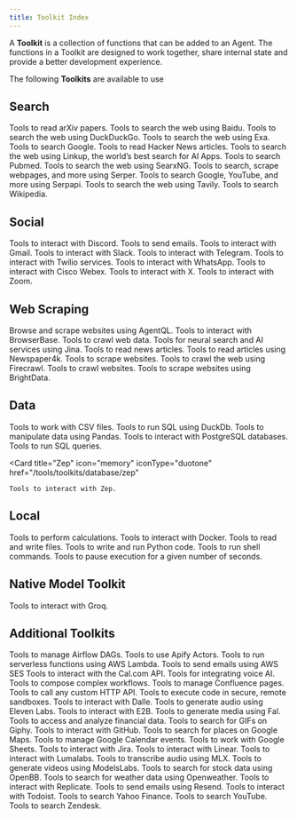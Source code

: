 ```yaml
---
title: Toolkit Index
---
```


A **Toolkit** is a collection of functions that can be added to an Agent. The functions in a Toolkit are designed to work together, share internal state and provide a better development experience.

The following **Toolkits** are available to use

## Search

<CardGroup cols={3}>
  <Card
    title="Arxiv"
    icon="book"
    iconType="duotone"
    href="/tools/toolkits/search/arxiv"
  >
    Tools to read arXiv papers.
  </Card>
  <Card
    title="BaiduSearch"
    icon="magnifying-glass"
    iconType="duotone"
    href="/tools/toolkits/search/baidusearch"
  >
    Tools to search the web using Baidu.
  </Card>
  <Card
    title="DuckDuckGo"
    icon="duck"
    iconType="duotone"
    href="/tools/toolkits/search/duckduckgo"
  >
    Tools to search the web using DuckDuckGo.
  </Card>
  <Card
    title="Exa"
    icon="magnifying-glass"
    iconType="duotone"
    href="/tools/toolkits/search/exa"
  >
    Tools to search the web using Exa.
  </Card>
  <Card
    title="Google Search"
    icon="google"
    iconType="duotone"
    href="/tools/toolkits/search/googlesearch"
  >
    Tools to search Google.
  </Card>
  <Card
    title="HackerNews"
    icon="newspaper"
    iconType="duotone"
    href="/tools/toolkits/search/hackernews"
  >
    Tools to read Hacker News articles.
  </Card>
    <Card
    title="Linkup"
    icon="magnifying-glass"
    iconType="duotone"
    href="/tools/toolkits/search/linkup"
  >
    Tools to search the web using Linkup, the world’s best search for AI Apps.
  </Card>
  <Card
    title="Pubmed"
    icon="file-medical"
    iconType="duotone"
    href="/tools/toolkits/search/pubmed"
  >
    Tools to search Pubmed.
  </Card>
  <Card
    title="SearxNG"
    icon="magnifying-glass"
    iconType="duotone"
    href="/tools/toolkits/search/searxng"
  >
    Tools to search the web using SearxNG.
  </Card>
  <Card
    title="Serper"
    icon="magnifying-glass"
    iconType="duotone"
    href="/tools/toolkits/search/serper"
  >
    Tools to search, scrape webpages, and more using Serper.
  </Card>
  <Card
    title="Serpapi"
    icon="magnifying-glass"
    iconType="duotone"
    href="/tools/toolkits/search/serpapi"
  >
    Tools to search Google, YouTube, and more using Serpapi.
  </Card>
  <Card
    title="Tavily"
    icon="magnifying-glass"
    iconType="duotone"
    href="/tools/toolkits/search/tavily"
  >
    Tools to search the web using Tavily.
  </Card>
  <Card
    title="Wikipedia"
    icon="book"
    iconType="duotone"
    href="/tools/toolkits/search/wikipedia"
  >
    Tools to search Wikipedia.
  </Card>
</CardGroup>

## Social

<CardGroup cols={3}>
  <Card
    title="Discord"
    icon="comment"
    iconType="duotone"
    href="/tools/toolkits/social/discord"
  >
    Tools to interact with Discord.
  </Card>
  <Card
    title="Email"
    icon="envelope"
    iconType="duotone"
    href="/tools/toolkits/social/email"
  >
    Tools to send emails.
  </Card>
  <Card
    title="Gmail"
    icon="envelope"
    iconType="duotone"
    href="/tools/toolkits/social/gmail"
  >
    Tools to interact with Gmail.
  </Card>
  <Card
    title="Slack"
    icon="slack"
    iconType="duotone"
    href="/tools/toolkits/social/slack"
  >
    Tools to interact with Slack.
  </Card>
  <Card
    title="Telegram"
    icon="telegram"
    iconType="brands"
    href="/tools/toolkits/social/telegram"
  >
    Tools to interact with Telegram.
  </Card>
  <Card
    title="Twilio"
    icon="mobile-screen-button"
    iconType="duotone"
    href="/tools/toolkits/social/twilio"
  >
    Tools to interact with Twilio services.
  </Card>
  <Card
    title="WhatsApp"
    icon="whatsapp"
    iconType="brands"
    href="/tools/toolkits/social/whatsapp"
  >
    Tools to interact with WhatsApp.
  </Card>
  <Card
    title="Webex"
    icon="message"
    iconType="duotone"
    href="/tools/toolkits/social/webex"
  >
    Tools to interact with Cisco Webex.
  </Card>
  <Card
    title="X (Twitter)"
    icon="x-twitter"
    iconType="brands"
    href="/tools/toolkits/social/x"
  >
    Tools to interact with X.
  </Card>
  <Card
    title="Zoom"
    icon="video"
    iconType="duotone"
    href="/tools/toolkits/social/zoom"
  >
    Tools to interact with Zoom.
  </Card>
</CardGroup>

## Web Scraping

<CardGroup cols={3}>
  <Card
    title="AgentQL"
    icon="magnifying-glass"
    iconType="duotone"
    href="/tools/toolkits/web_scrape/agentql"
  >
    Browse and scrape websites using AgentQL.
  </Card>
  <Card
    title="BrowserBase"
    icon="browser"
    iconType="duotone"
    href="/tools/toolkits/web_scrape/browserbase"
  >
    Tools to interact with BrowserBase.
  </Card>
  <Card
    title="Crawl4AI"
    icon="spider"
    iconType="duotone"
    href="/tools/toolkits/web_scrape/crawl4ai"
  >
    Tools to crawl web data.
  </Card>
  <Card
    title="Jina Reader"
    icon="robot"
    iconType="duotone"
    href="/tools/toolkits/web_scrape/jina_reader"
  >
    Tools for neural search and AI services using Jina.
  </Card>
  <Card
    title="Newspaper"
    icon="newspaper"
    iconType="duotone"
    href="/tools/toolkits/web_scrape/newspaper"
  >
    Tools to read news articles.
  </Card>
  <Card
    title="Newspaper4k"
    icon="newspaper"
    iconType="duotone"
    href="/tools/toolkits/web_scrape/newspaper4k"
  >
    Tools to read articles using Newspaper4k.
  </Card>
  <Card
    title="Website"
    icon="globe"
    iconType="duotone"
    href="/tools/toolkits/web_scrape/website"
  >
    Tools to scrape websites.
  </Card>
  <Card
    title="Firecrawl"
    icon="fire"
    iconType="duotone"
    href="/tools/toolkits/web_scrape/firecrawl"
  >
    Tools to crawl the web using Firecrawl.
  </Card>
  <Card
    title="Spider"
    icon="spider"
    iconType="duotone"
    href="/tools/toolkits/web_scrape/spider"
  >
    Tools to crawl websites.
  </Card>
  <Card
    title="BrightData"
    icon="screen-users"
    iconType="duotone"
    href="/tools/toolkits/web_scrape/brightdata"
  >
    Tools to scrape websites using BrightData.
  </Card>
</CardGroup>

## Data

<CardGroup cols={3}>
  <Card
    title="CSV"
    icon="file-csv"
    iconType="duotone"
    href="/tools/toolkits/database/csv"
  >
    Tools to work with CSV files.
  </Card>
  <Card
    title="DuckDb"
    icon="server"
    iconType="duotone"
    href="/tools/toolkits/database/duckdb"
  >
    Tools to run SQL using DuckDb.
  </Card>
  <Card
    title="Pandas"
    icon="table"
    iconType="duotone"
    href="/tools/toolkits/database/pandas"
  >
    Tools to manipulate data using Pandas.
  </Card>
  <Card
    title="Postgres"
    icon="database"
    iconType="duotone"
    href="/tools/toolkits/database/postgres"
  >
    Tools to interact with PostgreSQL databases.
  </Card>
  <Card
    title="SQL"
    icon="database"
    iconType="duotone"
    href="/tools/toolkits/database/sql"
  >
    Tools to run SQL queries.
  </Card>

  <Card
    title="Zep"
    icon="memory"
    iconType="duotone"
    href="/tools/toolkits/database/zep"
  >
    Tools to interact with Zep.
  </Card>
</CardGroup>

## Local

<CardGroup cols={3}>
  <Card
    title="Calculator"
    icon="calculator"
    iconType="duotone"
    href="/tools/toolkits/local/calculator"
  >
    Tools to perform calculations.
  </Card>
  <Card
    title="Docker"
    icon="docker"
    iconType="duotone"
    href="/tools/toolkits/local/docker"
  >
    Tools to interact with Docker.
  </Card>
  <Card
    title="File"
    icon="file"
    iconType="duotone"
    href="/tools/toolkits/local/file"
  >
    Tools to read and write files.
  </Card>
  <Card
    title="Python"
    icon="code"
    iconType="duotone"
    href="/tools/toolkits/local/python"
  >
    Tools to write and run Python code.
  </Card>
  <Card
    title="Shell"
    icon="terminal"
    iconType="duotone"
    href="/tools/toolkits/local/shell"
  >
    Tools to run shell commands.
  </Card>
  <Card
    title="Sleep"
    icon="bed"
    iconType="duotone"
    href="/tools/toolkits/local/sleep"
  >
    Tools to pause execution for a given number of seconds.
  </Card>
</CardGroup>

## Native Model Toolkit

<CardGroup cols={3}>
  <Card
    title="Groq"
    icon="groq"
    iconType="brands"
    href="/tools/toolkits/models/groq"
  >
    Tools to interact with Groq.
  </Card>
</CardGroup>

## Additional Toolkits

<CardGroup cols={3}>
  <Card
    title="Airflow"
    icon="wind"
    iconType="duotone"
    href="/tools/toolkits/others/airflow"
  >
    Tools to manage Airflow DAGs.
  </Card>
  <Card
    title="Apify"
    icon="gear"
    iconType="duotone"
    href="/tools/toolkits/others/apify"
  >
    Tools to use Apify Actors.
  </Card>
  <Card
    title="AWS Lambda"
    icon="server"
    iconType="duotone"
    href="/tools/toolkits/others/aws_lambda"
  >
    Tools to run serverless functions using AWS Lambda.
  </Card>
  <Card
    title="AWS SES"
    icon="envelope"
    iconType="duotone"
    href="/tools/toolkits/others/aws_ses"
  >
    Tools to send emails using AWS SES
  </Card>
  <Card
    title="CalCom"
    icon="calendar"
    iconType="duotone"
    href="/tools/toolkits/others/calcom"
  >
    Tools to interact with the Cal.com API.
  </Card>
  <Card
    title="Cartesia"
    icon="waveform"
    iconType="duotone"
    href="/tools/toolkits/others/cartesia"
  >
    Tools for integrating voice AI.
  </Card>
  <Card
    title="Composio"
    icon="code-branch"
    iconType="duotone"
    href="/tools/toolkits/others/composio"
  >
    Tools to compose complex workflows.
  </Card>
  <Card
    title="Confluence"
    icon="file"
    iconType="duotone"
    href="/tools/toolkits/others/confluence"
  >
    Tools to manage Confluence pages.
  </Card>
  <Card
    title="Custom API"
    icon="puzzle-piece"
    iconType="duotone"
    href="/tools/toolkits/others/custom_api"
  >
    Tools to call any custom HTTP API.
  </Card>
  <Card
    title="Daytona"
    icon="terminal"
    iconType="duotone"
    href="/tools/toolkits/others/daytona"
  >
    Tools to execute code in secure, remote sandboxes.
  </Card>
  <Card
    title="Dalle"
    icon="eye"
    iconType="duotone"
    href="/tools/toolkits/others/dalle"
  >
    Tools to interact with Dalle.
  </Card>
  <Card
    title="Eleven Labs"
    icon="headphones"
    iconType="duotone"
    href="/tools/toolkits/others/eleven_labs"
  >
    Tools to generate audio using Eleven Labs.
  </Card>
  <Card
    title="E2B"
    icon="server"
    iconType="duotone"
    href="/tools/toolkits/others/e2b"
  >
    Tools to interact with E2B.
  </Card>
  <Card
    title="Fal"
    icon="video"
    iconType="duotone"
    href="/tools/toolkits/others/fal"
  >
    Tools to generate media using Fal.
  </Card>
  <Card
    title="Financial Datasets"
    icon="dollar-sign"
    iconType="duotone"
    href="/tools/toolkits/others/financial_datasets"
  >
    Tools to access and analyze financial data.
  </Card>
  <Card
    title="Giphy"
    icon="image"
    iconType="duotone"
    href="/tools/toolkits/others/giphy"
  >
    Tools to search for GIFs on Giphy.
  </Card>
  <Card
    title="GitHub"
    icon="github"
    iconType="brands"
    href="/tools/toolkits/others/github"
  >
    Tools to interact with GitHub.
  </Card>
  <Card
    title="Google Maps"
    icon="map"
    iconType="duotone"
    href="/tools/toolkits/others/google_maps"
  >
    Tools to search for places on Google Maps.
  </Card>
  <Card
    title="Google Calendar"
    icon="calendar"
    iconType="duotone"
    href="/tools/toolkits/others/googlecalendar"
  >
    Tools to manage Google Calendar events.
  </Card>
  <Card
    title="Google Sheets"
    icon="google"
    iconType="duotone"
    href="/tools/toolkits/others/google_sheets"
  >
    Tools to work with Google Sheets.
  </Card>
  <Card
    title="Jira"
    icon="jira"
    iconType="brands"
    href="/tools/toolkits/others/jira"
  >
    Tools to interact with Jira.
  </Card>
  <Card
    title="Linear"
    icon="list"
    iconType="duotone"
    href="/tools/toolkits/others/linear"
  >
    Tools to interact with Linear.
  </Card>
  <Card
    title="Lumalabs"
    icon="lightbulb"
    iconType="duotone"
    href="/tools/toolkits/others/lumalabs"
  >
    Tools to interact with Lumalabs.
  </Card>
  <Card
    title="MLX Transcribe"
    icon="headphones"
    iconType="duotone"
    href="/tools/toolkits/others/mlx_transcribe"
  >
    Tools to transcribe audio using MLX.
  </Card>
  <Card
    title="ModelsLabs"
    icon="video"
    iconType="duotone"
    href="/tools/toolkits/others/models_labs"
  >
    Tools to generate videos using ModelsLabs.
  </Card>
  <Card
    title="OpenBB"
    icon="chart-bar"
    iconType="duotone"
    href="/tools/toolkits/others/openbb"
  >
    Tools to search for stock data using OpenBB.
  </Card>
  <Card
    title="Openweather"
    icon="cloud-sun"
    iconType="duotone"
    href="/tools/toolkits/others/openweather"
  >
    Tools to search for weather data using Openweather.
  </Card>
  <Card
    title="Replicate"
    icon="robot"
    iconType="duotone"
    href="/tools/toolkits/others/replicate"
  >
    Tools to interact with Replicate.
  </Card>
  <Card
    title="Resend"
    icon="paper-plane"
    iconType="duotone"
    href="/tools/toolkits/others/resend"
  >
    Tools to send emails using Resend.
  </Card>
  <Card
    title="Todoist"
    icon="list"
    iconType="duotone"
    href="/tools/toolkits/others/todoist"
  >
    Tools to interact with Todoist.
  </Card>
  <Card
    title="YFinance"
    icon="dollar-sign"
    iconType="duotone"
    href="/tools/toolkits/others/yfinance"
  >
    Tools to search Yahoo Finance.
  </Card>
  <Card
    title="YouTube"
    icon="youtube"
    iconType="brands"
    href="/tools/toolkits/others/youtube"
  >
    Tools to search YouTube.
  </Card>
  <Card
    title="Zendesk"
    icon="headphones"
    iconType="duotone"
    href="/tools/toolkits/others/zendesk"
  >
    Tools to search Zendesk.
  </Card>
</CardGroup>
